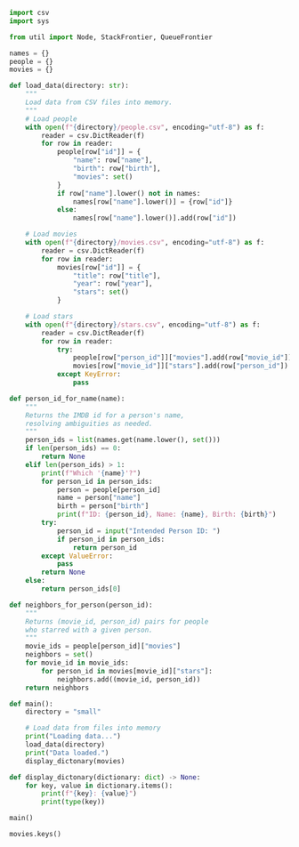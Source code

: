```python
import csv
import sys

from util import Node, StackFrontier, QueueFrontier
```

```python
names = {}
people = {}
movies = {}
```
```python

def load_data(directory: str):
    """
    Load data from CSV files into memory.
    """
    # Load people
    with open(f"{directory}/people.csv", encoding="utf-8") as f:
        reader = csv.DictReader(f)
        for row in reader:
            people[row["id"]] = {
                "name": row["name"],
                "birth": row["birth"],
                "movies": set()
            }
            if row["name"].lower() not in names:
                names[row["name"].lower()] = {row["id"]}
            else:
                names[row["name"].lower()].add(row["id"])

    # Load movies
    with open(f"{directory}/movies.csv", encoding="utf-8") as f:
        reader = csv.DictReader(f)
        for row in reader:
            movies[row["id"]] = {
                "title": row["title"],
                "year": row["year"],
                "stars": set()
            }

    # Load stars
    with open(f"{directory}/stars.csv", encoding="utf-8") as f:
        reader = csv.DictReader(f)
        for row in reader:
            try:
                people[row["person_id"]]["movies"].add(row["movie_id"])
                movies[row["movie_id"]]["stars"].add(row["person_id"])
            except KeyError:
                pass

```


```python
def person_id_for_name(name):
    """
    Returns the IMDB id for a person's name,
    resolving ambiguities as needed.
    """
    person_ids = list(names.get(name.lower(), set()))
    if len(person_ids) == 0:
        return None
    elif len(person_ids) > 1:
        print(f"Which '{name}'?")
        for person_id in person_ids:
            person = people[person_id]
            name = person["name"]
            birth = person["birth"]
            print(f"ID: {person_id}, Name: {name}, Birth: {birth}")
        try:
            person_id = input("Intended Person ID: ")
            if person_id in person_ids:
                return person_id
        except ValueError:
            pass
        return None
    else:
        return person_ids[0]

```

```python
def neighbors_for_person(person_id):
    """
    Returns (movie_id, person_id) pairs for people
    who starred with a given person.
    """
    movie_ids = people[person_id]["movies"]
    neighbors = set()
    for movie_id in movie_ids:
        for person_id in movies[movie_id]["stars"]:
            neighbors.add((movie_id, person_id))
    return neighbors

```

```python

def main():
    directory = "small"

    # Load data from files into memory
    print("Loading data...")
    load_data(directory)
    print("Data loaded.")
    display_dictonary(movies)
```
```python
def display_dictonary(dictionary: dict) -> None:
    for key, value in dictionary.items():
        print(f"{key}: {value}")
        print(type(key))
```

```python
main()
```

```python
movies.keys()
```
